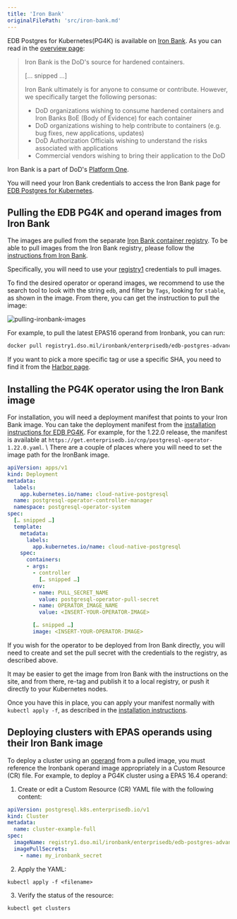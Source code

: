 ```yaml
---
title: 'Iron Bank'
originalFilePath: 'src/iron-bank.md'
---
```


EDB Postgres for Kubernetes(PG4K) is available on  [Iron Bank](https://p1.dso.mil/services/iron-bank).
As you can read in the
[overview page](https://docs-ironbank.dso.mil/overview/):

> Iron Bank is the DoD's source for hardened containers.
>
> [… snipped …]
>
> Iron Bank ultimately is for anyone to consume or contribute. However, we specifically target the following personas:
>
> -   DoD organizations wishing to consume hardened containers and Iron Banks BoE (Body of Evidence) for each container
> -   DoD organizations wishing to help contribute to containers (e.g. bug fixes, new applications, updates)
> -   DoD Authorization Officials wishing to understand the risks associated with applications
> -   Commercial vendors wishing to bring their application to the DoD

Iron Bank is a part of DoD's [Platform One](https://p1.dso.mil/).

You will need your Iron Bank credentials to access the Iron Bank page for
[EDB Postgres for Kubernetes](https://repo1.dso.mil/dsop/enterprisedb/edb-pg4k-operator).

## Pulling the EDB PG4K and operand images from Iron Bank

The images are pulled from the separate [Iron Bank container registry](https://registry1.dso.mil/).
To be able to pull images from the Iron Bank registry, please follow the
[instructions from Iron Bank](https://docs-ironbank.dso.mil/tutorials/image-pull/).

Specifically, you will need to use your
[registry1](https://registry1.dso.mil/harbor/projects)
credentials to pull images.

To find the desired operator or operand images, we recommend to use the search tool to look
with the string `edb`, and filter by `Tags`, looking for `stable`, as shown in
the image. From there, you can get the instruction to pull the image:

![pulling-ironbank-images](./images/ironbank/pulling-the-image.png)

For example, to pull the latest EPAS16 operand from Ironbank, you can run:

```bash
docker pull registry1.dso.mil/ironbank/enterprisedb/edb-postgres-advanced-16:16

```

If you want to pick a more specific tag or use a specific SHA, you need to find it from the [Harbor page](https://registry1.dso.mil/harbor/projects/3/repositories/enterprisedb%2Fedb-postgres-adbanced-server%2Fedb-postgres-advanced-16/artifacts-tab).

## Installing the PG4K operator using the Iron Bank image

For installation, you will need a deployment manifest that points to your Iron Bank image.
You can take the deployment manifest from the [installation instructions for EDB PG4K](/postgres_for_kubernetes/latest/installation_upgrade/).
For example, for the 1.22.0 release, the manifest is available at
`https://get.enterprisedb.io/cnp/postgresql-operator-1.22.0.yaml`. \\
There are a couple of places where you will need to set the image path for the
IronBank image.

```yaml
apiVersion: apps/v1
kind: Deployment
metadata:
  labels:
    app.kubernetes.io/name: cloud-native-postgresql
  name: postgresql-operator-controller-manager
  namespace: postgresql-operator-system
spec:
  [… snipped …]
  template:
    metadata:
      labels:
        app.kubernetes.io/name: cloud-native-postgresql
    spec:
      containers:
      - args:
        - controller
          [… snipped …]
        env:
        - name: PULL_SECRET_NAME
          value: postgresql-operator-pull-secret
        - name: OPERATOR_IMAGE_NAME
          value: <INSERT-YOUR-OPERATOR-IMAGE>

        [… snipped …]
        image: <INSERT-YOUR-OPERATOR-IMAGE>
```

If you wish for the operator to be deployed from Iron Bank directly, you will
need to create and set the pull secret with the credentials to the registry,
as described above.

It may be easier to get the image from Iron Bank with the instructions on the
site, and from there, re-tag and publish it to a local registry, or push it
directly to your Kubernetes nodes.

Once you have this in place, you can apply your manifest normally with
`kubectl apply -f`, as described in the [installation instructions](/postgres_for_kubernetes/latest/installation_upgrade/).

## Deploying clusters with EPAS operands using their Iron Bank image

To deploy a cluster using an [operand](/postgres_for_kubernetes/latest/private_edb_registries/#operand-images) from a pulled image, you must reference the Ironbank operand image appropriately in a Custom Resource (CR) file. 
For example, to deploy a PG4K cluster using a EPAS 16.4 operand:

1. Create or edit a Custom Resource (CR) YAML file with the following content:

  ```yaml
  apiVersion: postgresql.k8s.enterprisedb.io/v1
  kind: Cluster
  metadata:
    name: cluster-example-full
  spec:
    imageName: registry1.dso.mil/ironbank/enterprisedb/edb-postgres-advanced-16@16.4
    imagePullSecrets:
      - name: my_ironbank_secret 
  ```

2. Apply the YAML:

  ```
  kubectl apply -f <filename>
  ```

3. Verify the status of the resource:

  ```
  kubectl get clusters
  ```
